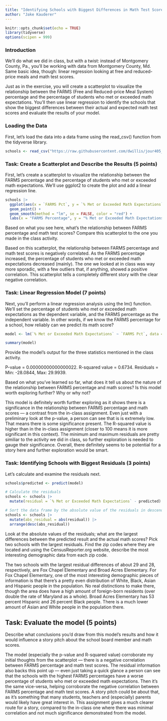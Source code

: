 ```yaml
---
title: "Identifying Schools with Biggest Differences in Math Test Scores, Part 2"
author: "Jake Kauderer"
---
```


```r
knitr::opts_chunk$set(echo = TRUE)
library(tidyverse)
options(scipen = 999)
```

### Introduction

We'll do what we did in class, but with a twist: instead of Montgomery County, Pa., you'll be working with data from Montgomery County, Md. Same basic idea, though: linear regression looking at free and reduced-price meals and math test scores.

Just as in the exercise, you will create a scatterplot to visualize the relationship between the FARMS (Free and Reduced-price Meal System) percentage and the percentage of students who met or exceeded math expectations. You'll then use linear regression to identify the schools that show the biggest differences between their actual and expected math test scores and evaluate the results of your model.

### Loading the Data

First, let's load the data into a data frame using the read_csv() function from the tidyverse library.

```r
schools <- read_csv("https://raw.githubusercontent.com/dwillis/jour405_files/refs/heads/main/montgomery_md.csv")
```
### Task: Create a Scatterplot and Describe the Results (5 points)

First, let's create a scatterplot to visualize the relationship between the FARMS percentage and the percentage of students who met or exceeded math expectations. We'll use ggplot2 to create the plot and add a linear regression line.

```r
schools |>
  ggplot(aes(x = `FARMS Pct`, y = `% Met or Exceeded Math Expectations`)) +
  geom_point() +
  geom_smooth(method = "lm", se = FALSE, color = "red") +
  labs(x = "FARMS Percentage", y = "% Met or Exceeded Math Expectations", title = "Scatterplot of Math Expectations vs FARMS Percentage")
```
Based on what you see here, what's the relationship between FARMS percentage and math test scores? Compare this scatterplot to the one you made in the class activity.

Based on this scatterplot, the relationship between FARMS percentage and math test scores is negatively correlated. As the FARMS percentage increased, the percentage of students who met or exceeded math expectations decreased (mainly). The one we looked at in class was way more sporadic, with a few outliers that, if anything, showed a positive correlation. This scatterplot tells a completely different story with the clear negative correlation.


### Task: Linear Regression Model (7 points)

Next, you'll perform a linear regression analysis using the lm() function. We'll set the percentage of students who met or exceeded math expectations as the dependent variable, and the FARMS percentage as the independent variable. In other words, if we know the FARMS percentage for a school, how reliably can we predict its math score?

```r
model <- lm(`% Met or Exceeded Math Expectations` ~ `FARMS Pct`, data = schools)

summary(model)
```

Provide the model's output for the three statistics mentioned in the class activity.

P-value = 0.00000000000000022. R-squared value = 0.6734. Residuals =  Min: -28.0844, Max: 29.9939.

Based on what you've learned so far, what does it tell us about the nature of the relationship between FARMS percentage and math scores? Is this model worth exploring further? Why or why not?

This model is definitely worth further exploring as it shows there is a significance in the relationship between FARMS percentage and math scores — a contrast from the in-class assignment. Even just with a preliminary look at the p-value, a person can see that is is extremely low. That means there is some significance present. The R-squared value is higher than in the in-class assignment (closer to 100 means it is more significant in this context). The minimum and maximum residuals are pretty similiar to the activity we did in class, so further exploration is needed to gauge their significance. Overall, there definitely seems to be potential for a story here and further exploration would be smart. 

### Task: Identifying Schools with Biggest Residuals (3 points)

Let's calculate and examine the residuals next. 

```r
schools$predicted <- predict(model)

# Calculate the residuals
schools <- schools |> 
  mutate(residual = `% Met or Exceeded Math Expectations` - predicted)

# Sort the data frame by the absolute value of the residuals in descending order
schools <- schools |>
  mutate(abs_residual = abs(residual)) |>
  arrange(desc(abs_residual))

```

Look at the absolute values of the residuals; what are the largest differences between the predicted result and the actual math scores? Pick two schools with the largest residuals. Find the zip codes where they are located and using the CensusReporter.org website, describe the most interesting demographic data from each zip code.

The two schools with the largest residual differences of about 29 and 28, respectively, are Fox Chapel Elementary and Broad Acres Elementary. For Fox Chapel Elementary, one of the most interesting demographic pieces of information is that there's a pretty even distribution of White, Black, Asian and Hispanic people in the population. No real distinctions to make there, though the area does have a high amount of foreign-born residents (over double the rate of Maryland as a whole). Broad Acres Elementary has 53 percent Hispanic and 26 percent Black people. There is a much lower amount of Asian and White people in the population there.

## Task: Evaluate the model (5 points)

Describe what conclusions you'd draw from this model's results and how it would influence a story pitch about the school board member and math scores.

The model (especially the p-value and R-squared value) corroborate my initial thoughts from the scatterplot — there is a negative correlation between FARMS percentage and math test scores. The residual information also backs this point up — even just taking a quick glance a person can see that the schools with the highest FARMS percentages have a worse percentage of students who met or exceeded math expectations. Then it's the same vice-versa, helping corroborate the negative correlation between FARMS percentage and math test scores. A story pitch could be about that, as it's something that many students, teachers and (especially) parents would likely have great interest in. This assignment gives a much clearer route for a story, compared to the in-class one where there was minimal correlation and not much significance demonstrated from the model. 
